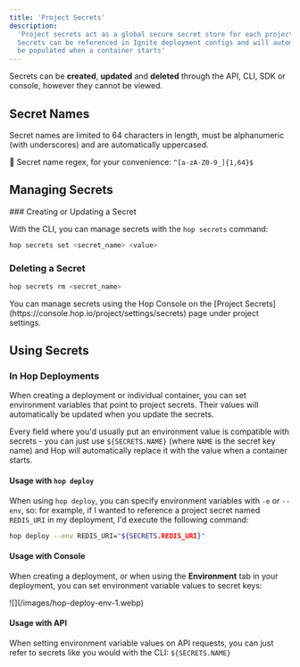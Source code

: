 ```yaml
---
title: 'Project Secrets'
description:
  'Project secrets act as a global secure secret store for each project on Hop.
  Secrets can be referenced in Ignite deployment configs and will automatically
  be populated when a container starts'
---
```


Secrets can be **created**, **updated** and **deleted** through the API, CLI,
SDK or console, however they cannot be viewed.

## Secret Names

Secret names are limited to 64 characters in length, must be alphanumeric (with
underscores) and are automatically uppercased.

📝 Secret name regex, for your convenience: `^[a-zA-Z0-9_]{1,64}$`

## Managing Secrets

<Tabs>

<Tab title="CLI">
### Creating or Updating a Secret

With the CLI, you can manage secrets with the `hop secrets` command:

```bash
hop secrets set <secret_name> <value>
```

### Deleting a Secret

```bash
hop secrets rm <secret_name>
```

</Tab>

<Tab title="Console">
	You can manage secrets using the Hop Console on the [Project
	Secrets](https://console.hop.io/project/settings/secrets) page under project
	settings.
</Tab>

</Tabs>

## Using Secrets

### In Hop Deployments

When creating a deployment or individual container, you can set environment
variables that point to project secrets. Their values will automatically be
updated when you update the secrets.

Every field where you'd usually put an environment value is compatible with
secrets - you can just use `${SECRETS.NAME}` (where `NAME` is the secret key
name) and Hop will automatically replace it with the value when a container
starts.

#### Usage with `hop deploy`

When using `hop deploy`, you can specify environment variables with `-e` or
`--env`, so: for example, if I wanted to reference a project secret named
`REDIS_URI` in my deployment, I'd execute the following command:

```bash
hop deploy --env REDIS_URI="${SECRETS.REDIS_URI}"
```

#### Usage with Console

When creating a deployment, or when using the **Environment** tab in your
deployment, you can set environment variable values to secret keys:

<Frame>![](/images/hop-deploy-env-1.webp)</Frame>

#### Usage with API

When setting environment variable values on API requests, you can just refer to
secrets like you would with the CLI: `${SECRETS.NAME}`
